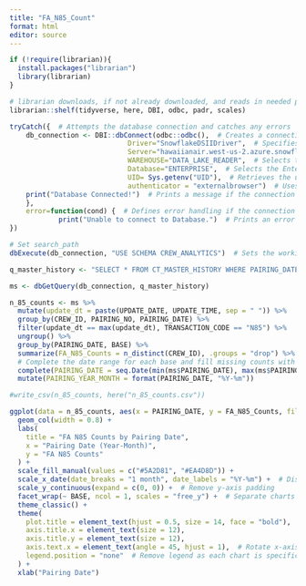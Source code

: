 ```yaml
---
title: "FA_N85_Count"
format: html
editor: source
---
```


```r
if (!require(librarian)){
  install.packages("librarian")
  library(librarian)
}

# librarian downloads, if not already downloaded, and reads in needed packages
librarian::shelf(tidyverse, here, DBI, odbc, padr, scales)

```

```r
tryCatch({  # Attempts the database connection and catches any errors
    db_connection <- DBI::dbConnect(odbc::odbc(),  # Creates a connection using the ODBC driver
                             Driver="SnowflakeDSIIDriver",  # Specifies the Snowflake ODBC driver
                             Server="hawaiianair.west-us-2.azure.snowflakecomputing.com",  # Points to the Snowflake server
                             WAREHOUSE="DATA_LAKE_READER",  # Selects the data warehouse
                             Database="ENTERPRISE",  # Selects the Enterprise database
                             UID= Sys.getenv("UID"),  # Retrieves the user ID from the environment variables
                             authenticator = "externalbrowser")  # Uses external browser authentication
    print("Database Connected!")  # Prints a message if the connection is successful
    },
    error=function(cond) {  # Defines error handling if the connection fails
            print("Unable to connect to Database.")  # Prints an error message
})

# Set search_path
dbExecute(db_connection, "USE SCHEMA CREW_ANALYTICS")  # Sets the working schema to 'CREW_ANALYTICS' in the database

q_master_history <- "SELECT * FROM CT_MASTER_HISTORY WHERE PAIRING_DATE > '2024-04-20';"

ms <- dbGetQuery(db_connection, q_master_history) 


```

```r

n_85_counts <- ms %>% 
  mutate(update_dt = paste(UPDATE_DATE, UPDATE_TIME, sep = " ")) %>% 
  group_by(CREW_ID, PAIRING_NO, PAIRING_DATE) %>% 
  filter(update_dt == max(update_dt), TRANSACTION_CODE == "N85") %>% 
  ungroup() %>% 
  group_by(PAIRING_DATE, BASE) %>% 
  summarize(FA_N85_Counts = n_distinct(CREW_ID), .groups = "drop") %>% 
  # Complete the date range for each base and fill missing counts with zero
  complete(PAIRING_DATE = seq.Date(min(ms$PAIRING_DATE), max(ms$PAIRING_DATE), by = "day"), BASE, fill = list(FA_N85_Counts = 0)) %>% 
  mutate(PAIRING_YEAR_MONTH = format(PAIRING_DATE, "%Y-%m"))

#write_csv(n_85_counts, here("n_85_counts.csv"))

```

```r

ggplot(data = n_85_counts, aes(x = PAIRING_DATE, y = FA_N85_Counts, fill = BASE)) +
  geom_col(width = 0.8) +
  labs(
    title = "FA N85 Counts by Pairing Date",
    x = "Pairing Date (Year-Month)",
    y = "FA N85 Counts"
  ) +
  scale_fill_manual(values = c("#5A2D81", "#EA4D8D")) +
  scale_x_date(date_breaks = "1 month", date_labels = "%Y-%m") +  # Display every year-month
  scale_y_continuous(expand = c(0, 0)) +  # Remove y-axis padding
  facet_wrap(~ BASE, ncol = 1, scales = "free_y") +  # Separate charts per base, each with independent y-scales
  theme_classic() +
  theme(
    plot.title = element_text(hjust = 0.5, size = 14, face = "bold"),
    axis.title.x = element_text(size = 12),
    axis.title.y = element_text(size = 12),
    axis.text.x = element_text(angle = 45, hjust = 1),  # Rotate x-axis labels for readability
    legend.position = "none"  # Remove legend as each chart is specific to one base
  ) +
  xlab("Pairing Date")




```

